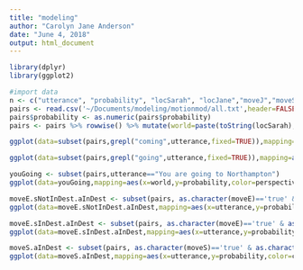 ```yaml
---
title: "modeling"
author: "Carolyn Jane Anderson"
date: "June 4, 2018"
output: html_document
---
```


```r
library(dplyr)
library(ggplot2)
```

```r
#import data
n <- c("utterance", "probability", "locSarah", "locJane","moveJ","moveS","moveE","perspective","go.is.p","cost","pPrior")
pairs <- read.csv('~/Documents/modeling/motionmod/all.txt',header=FALSE,col.names=n,comment.char = "#")
pairs$probability <- as.numeric(pairs$probability)
pairs <- pairs %>% rowwise() %>% mutate(world=paste(toString(locSarah),toString(locJane),toString(moveJ),toString(moveS),toString(moveE)))
```

```r
ggplot(data=subset(pairs,grepl("coming",utterance,fixed=TRUE)),mapping=aes(x=world,y=probability,color=perspective)) + geom_point()
```

```r
ggplot(data=subset(pairs,grepl("going",utterance,fixed=TRUE)),mapping=aes(x=world,y=probability,color=perspective)) + geom_point()
```

```r
youGoing <- subset(pairs,utterance=="You are going to Northampton")
ggplot(data=youGoing,mapping=aes(x=world,y=probability,color=perspective)) + geom_point()
```


```r
moveE.sNotInDest.aInDest <- subset(pairs, as.character(moveE)=='true' & as.character(locSarah)=='Amherst' & as.character(locJane)=='Noho')
ggplot(data=moveE.sNotInDest.aInDest,mapping=aes(x=utterance,y=probability,shape=perspective,color=cost)) + geom_point()
```

```r
moveE.sInDest.aInDest <- subset(pairs, as.character(moveE)=='true' & as.character(locSarah)=='Noho' & as.character(locJane)=='Noho')
ggplot(data=moveE.sInDest.aInDest,mapping=aes(x=utterance,y=probability,color=cost,shape=perspective)) + geom_point()
```

```r
moveS.aInDest <- subset(pairs, as.character(moveS)=='true' & as.character(locSarah)=='Amherst' & as.character(locJane)=='Noho')
ggplot(data=moveS.aInDest,mapping=aes(x=utterance,y=probability,color=cost,shape=perspective)) + geom_point()
```